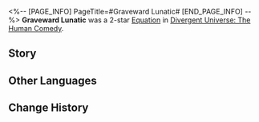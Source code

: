 <%-- [PAGE_INFO]
PageTitle=#Graveward Lunatic#
[END_PAGE_INFO] --%>
{{Removed|Equation}}
{{Equation Infobox
|period   = The Human Comedy
|rarity   = 2
|path1    = Abundance*4
|path2    = Elation*4
|effect   = The characters' Max HP increases by {{Color|h|40%}}. After restoring HP equal to {{Color|h|200%}} of Max HP, the DMG multiplier of {{Extra Effect|Aftertaste|60000003}} DMG dealt increases by {{Color|h|100%}} of the original DMG multiplier.
|mentions = 
}}
'''Graveward Lunatic''' was a 2-star [[Divergent Universe: The Human Comedy/Equations|Equation]] in [[Divergent Universe: The Human Comedy]].

==Story==
{{Description|As you jump from the ionosphere of Planet Freya, the insane atmosphere ablates your flesh, peels off your skin, and ignites your bones before they re-grow, only to be reduced to a pulp on contact with the ground as hit the land. As you lie on the ground of the abandoned city, the bullets of the local hoodlums offer you a warm welcome. As they unleash their ammo, their wanton laughter slowly grows silent as it turns into fear.<br /><br />What could possibly be better than an immortal body? You could jump into the forest of Planet Reidmann, be devoured by a killer bird, and carve apart its body from inside its stomach. You wish to enjoy Tortani's bath once more, as the remnant radiation from its annihilation causes your skin to ulcerate and your blood to flow from all orifices. In your suffering and agony, you are filled with the tangible feeling of being alive.<br /><br />You die over and over again, just for greater and greater stimulation.}}
<!--
==Gameplay Notes==
* 
-->
==Other Languages==
{{Other Languages
|en   = Graveward Lunatic
|zhs  = 向死狂人
|zht  = 向死狂人
|ja   = {{Rubi|死|し}}を{{Rubi|求|もと}}める{{Rubi|狂人|きょうじん}}
|ko   = 죽음을 원하는 광인
|es   = Demente hacia la muerte
|fr   = Fanatique de la mort
|ru   = Предсмертный безумец
|th   = คนบ้าใฝ่หาความตาย
|vi   = Kẻ Cuồng Cái Chết
|de   = Todesvernarrter
|id   = Graveward Lunatic
|pt   = Amante da Morte
}}

==Change History==
{{Change History|2.5}}